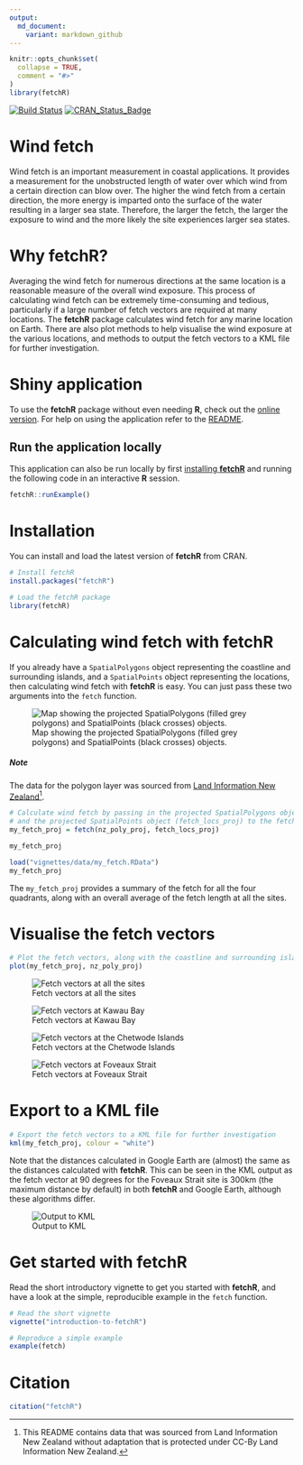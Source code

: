 ```yaml
---
output:
  md_document:
    variant: markdown_github
---
```


<!-- README.md is generated from README.Rmd. Please edit that file -->

```r
knitr::opts_chunk$set(
  collapse = TRUE,
  comment = "#>"
)
library(fetchR)
```

[![Build Status](https://travis-ci.org/blasee/fetchR.svg)](https://travis-ci.org/blasee/fetchR)
[![CRAN_Status_Badge](http://www.r-pkg.org/badges/version/fetchR)](https://cran.r-project.org/package=fetchR)

# Wind fetch

Wind fetch is an important measurement in coastal applications. It provides a measurement for the unobstructed length of water over which wind from a certain direction can blow over. The higher the wind fetch from a certain direction, the more energy is imparted onto the surface of the water resulting in a larger sea state. Therefore, the larger the fetch, the larger the exposure to wind and the more likely the site experiences larger sea states.

# Why **fetchR**?

Averaging the wind fetch for numerous directions at the same location is a reasonable measure of the overall wind exposure. This process of calculating wind fetch can be extremely time-consuming and tedious, particularly if a large number of fetch vectors are required at many locations. The **fetchR** package calculates wind fetch for any marine location on Earth. There are also plot methods to help visualise the wind exposure at the various locations, and methods to output the fetch vectors to a KML file for further investigation.

# Shiny application

To use the **fetchR** package without even needing **R**, check out the 
[online version](https://blasee.shinyapps.io/fetchR_shiny/). For help on using 
the application refer to the
[README](https://github.com/blasee/fetchR/blob/master/README_shiny.md#calculate-wind-fetch-using-the-shiny-application).

## Run the application locally

This application can also be run locally by first 
[installing **fetchR**](#installation) and running the following code in an 
interactive **R** session.

```r
fetchR::runExample()
```

# Installation

You can install and load the latest version of **fetchR** from CRAN.

```r
# Install fetchR
install.packages("fetchR")

# Load the fetchR package
library(fetchR)
```

# Calculating wind fetch with **fetchR**

If you already have a `SpatialPolygons` object representing the coastline and 
surrounding islands, and a `SpatialPoints` object representing the locations, 
then calculating wind fetch with **fetchR** is easy. You can just pass these
two arguments into the `fetch` function.

![Map showing the projected SpatialPolygons (filled grey polygons) and SpatialPoints (black crosses) objects.](./vignettes/figures/proj.png)

##### Note

The data for the polygon layer was sourced from 
[Land Information New Zealand](https://data.linz.govt.nz/layer/1153-nz-coastlines-and-islands-polygons-topo-150k/)[^1].

```r
# Calculate wind fetch by passing in the projected SpatialPolygons object (nz_poly_proj)
# and the projected SpatialPoints object (fetch_locs_proj) to the fetch function.
my_fetch_proj = fetch(nz_poly_proj, fetch_locs_proj)

my_fetch_proj
```

```r
load("vignettes/data/my_fetch.RData")
my_fetch_proj
```

The `my_fetch_proj` provides a summary of the fetch for all the four quadrants,
along with an overall average of the fetch length at all the sites.

# Visualise the fetch vectors

```r
# Plot the fetch vectors, along with the coastline and surrounding islands
plot(my_fetch_proj, nz_poly_proj)
```

![Fetch vectors at all the sites](./vignettes/figures/nz_fetch.png)

![Fetch vectors at Kawau Bay](./vignettes/figures/kawau.png)

![Fetch vectors at the Chetwode Islands](./vignettes/figures/chetwode.png)

![Fetch vectors at Foveaux Strait](./vignettes/figures/foveaux.png)

# Export to a KML file

```r
# Export the fetch vectors to a KML file for further investigation
kml(my_fetch_proj, colour = "white")
```

Note that the distances calculated in Google Earth are (almost) the
same as the distances calculated with **fetchR**. This can be seen in the KML
output as the fetch vector at 90 degrees for the Foveaux Strait site is 300km
(the maximum distance by default) in both **fetchR** and Google Earth, although
these algorithms differ.

![Output to KML](./vignettes/figures/kml.png)

# Get started with **fetchR**

Read the short introductory vignette to get you started with **fetchR**, and
have a look at the simple, reproducible example in the `fetch` function.

```r
# Read the short vignette
vignette("introduction-to-fetchR")

# Reproduce a simple example
example(fetch)
```

# Citation

```r
citation("fetchR")
```


[^1]: This README contains data that was sourced from Land Information New Zealand
without adaptation that is protected under CC-By Land Information New Zealand.
